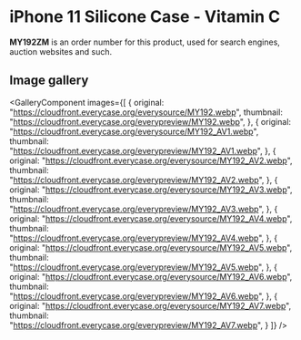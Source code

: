 
# iPhone 11 Silicone Case - Vitamin C

<Callout type='info' emoji='👉🏻'>**MY192ZM** is an order number for this product, used for search engines, auction websites and such.</Callout>

## Image gallery

<GalleryComponent
    images={[
      {
        original: "https://cloudfront.everycase.org/everysource/MY192.webp",
        thumbnail: "https://cloudfront.everycase.org/everypreview/MY192.webp",
      },
      {
        original: "https://cloudfront.everycase.org/everysource/MY192_AV1.webp",
        thumbnail: "https://cloudfront.everycase.org/everypreview/MY192_AV1.webp",
      },
      {
        original: "https://cloudfront.everycase.org/everysource/MY192_AV2.webp",
        thumbnail: "https://cloudfront.everycase.org/everypreview/MY192_AV2.webp",
      },
      {
        original: "https://cloudfront.everycase.org/everysource/MY192_AV3.webp",
        thumbnail: "https://cloudfront.everycase.org/everypreview/MY192_AV3.webp",
      },
      {
        original: "https://cloudfront.everycase.org/everysource/MY192_AV4.webp",
        thumbnail: "https://cloudfront.everycase.org/everypreview/MY192_AV4.webp",
      },
      {
        original: "https://cloudfront.everycase.org/everysource/MY192_AV5.webp",
        thumbnail: "https://cloudfront.everycase.org/everypreview/MY192_AV5.webp",
      },
      {
        original: "https://cloudfront.everycase.org/everysource/MY192_AV6.webp",
        thumbnail: "https://cloudfront.everycase.org/everypreview/MY192_AV6.webp",
      },
      {
        original: "https://cloudfront.everycase.org/everysource/MY192_AV7.webp",
        thumbnail: "https://cloudfront.everycase.org/everypreview/MY192_AV7.webp",
      }
    ]}
  />
